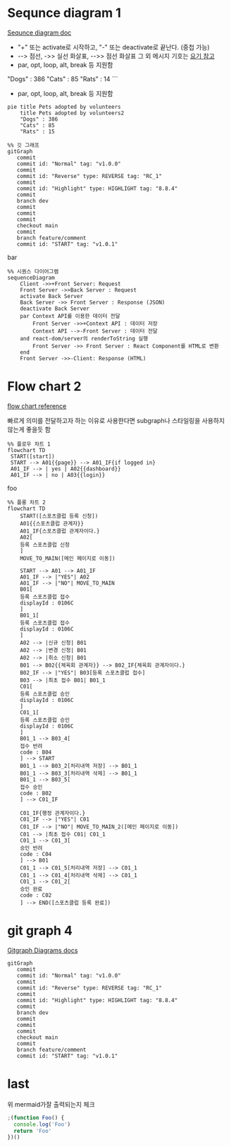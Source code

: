 # Sequnce diagram 1

[Sequnce diagram doc](https://mermaid.js.org/syntax/sequenceDiagram.html#sequence-diagrams)

- "+" 또는 activate로 시작하고, "-" 또는 deactivate로 끝난다. (중첩 가능)
- --> 점선, ->> 실선 화살표, -->> 점선 화살표 그 외 메시지 기호는 [요기 참고](https://mermaid.js.org/syntax/sequenceDiagram.html#messages)
- par, opt, loop, alt, break 등 지원함

"Dogs" : 386 "Cats" : 85 "Rats" : 14 ```

- par, opt, loop, alt, break 등 지원함

```mermaid
pie title Pets adopted by volunteers
    title Pets adopted by volunteers2
    "Dogs" : 386
    "Cats" : 85
    "Rats" : 15
```

```mermaid 머메이드 요약 타이틀
%% 깃 그래프
gitGraph
   commit
   commit id: "Normal" tag: "v1.0.0"
   commit
   commit id: "Reverse" type: REVERSE tag: "RC_1"
   commit
   commit id: "Highlight" type: HIGHLIGHT tag: "8.8.4"
   commit
   branch dev
   commit
   commit
   commit
   checkout main
   commit
   branch feature/comment
   commit id: "START" tag: "v1.0.1"
```

bar

```mermaid
%% 시퀀스 다이어그램
sequenceDiagram
    Client ->>+Front Server: Request
    Front Server ->>Back Server : Request
    activate Back Server
    Back Server ->> Front Server : Response (JSON)
    deactivate Back Server
    par Context API를 이용한 데이터 전달
        Front Server ->>+Context API : 데이터 저장
        Context API -->-Front Server : 데이터 전달
    and react-dom/server의 renderToString 실행
        Front Server ->> Front Server : React Component를 HTML로 변환
    end
    Front Server ->>-Client: Response (HTML)
```

# Flow chart 2

[flow chart reference](https://mermaid.js.org/syntax/flowchart.html)

빠르게 의미를 전달하고자 하는 이유로 사용한다면 subgraph나 스타일링을 사용하지 않는게 좋을듯 함

```mermaid
%% 플로우 차트 1
flowchart TD
 START([start])
 START --> A01{{page}} --> A01_IF{if logged in}
 A01_IF --> | yes | A02{{dashboard}}
 A01_IF --> | no | A03{{login}}
```

foo

```mermaid
%% 플롱 차트 2
flowchart TD
    START([스포츠클럽 등록 신청])
    A01{{스포츠클럽 관계자}}
    A01_IF{스포츠클럽 관계자이다.}
    A02[
    등록 스포츠클럽 신청
    ]
    MOVE_TO_MAIN([메인 페이지로 이동])

    START --> A01 --> A01_IF
    A01_IF --> |"YES"| A02
    A01_IF --> |"NO"| MOVE_TO_MAIN
    B01[
    등록 스포츠클럽 접수
    displayId : 0106C
    ]
    B01_1[
    등록 스포츠클럽 접수
    displayId : 0106C
    ]
    A02 --> |신규 신청| B01
    A02 --> |변경 신청| B01
    A02 --> |취소 신청| B01
    B01 --> B02{{체육회 관계자}} --> B02_IF{체육회 관계자이다.}
    B02_IF --> |"YES"| B03[등록 스포츠클럽 접수]
    B03 --> |최초 접수 B01| B01_1
    C01[
    등록 스포츠클럽 승인
    displayId : 0106C
    ]
    C01_1[
    등록 스포츠클럽 승인
    displayId : 0106C
    ]
    B01_1 --> B03_4[
    접수 반려
    code : B04
    ] --> START
    B01_1 --> B03_2[처리내역 저장] --> B01_1
    B01_1 --> B03_3[처리내역 삭제] --> B01_1
    B01_1 --> B03_5[
    접수 승인
    code : B02
    ] --> C01_IF

    C01_IF{행정 관계자이다.}
    C01_IF --> |"YES"| C01
    C01_IF --> |"NO"| MOVE_TO_MAIN_2([메인 페이지로 이동])
    C01 --> |최초 접수 C01| C01_1
    C01_1 --> C01_3[
    승인 반려
    code : C04
    ] --> B01
    C01_1 --> C01_5[처리내역 저장] --> C01_1
    C01_1 --> C01_4[처리내역 삭제] --> C01_1
    C01_1 --> C01_2[
    승인 완료
    code : C02
    ] --> END([스포츠클럽 등록 완료])
```

# git graph 4

[Gitgraph Diagrams docs](https://mermaid.js.org/syntax/gitgraph.html)

```mermaid
gitGraph
   commit
   commit id: "Normal" tag: "v1.0.0"
   commit
   commit id: "Reverse" type: REVERSE tag: "RC_1"
   commit
   commit id: "Highlight" type: HIGHLIGHT tag: "8.8.4"
   commit
   branch dev
   commit
   commit
   commit
   checkout main
   commit
   branch feature/comment
   commit id: "START" tag: "v1.0.1"
```

# last

위 mermaid가잘 출력되는지 체크

```js
;(function Foo() {
  console.log('Foo')
  return 'Foo'
})()
```
